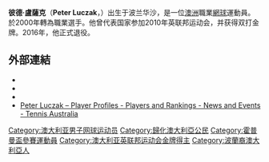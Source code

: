 {{expand|time=2010-07-16T03:05:01+00:00}}
{{Infobox 网球
|姓名=Peter Luczak
|image=[[File:Peter_Luczak_2007_Australian_Open_mens_doubles_R1.jpg|200px]]
|国籍={{AUS}}
|生日={{birth_date_and_age|1979|8|31|mf=y}}
|出生地={{POL}}[[華沙|華沙]]
|居住地={{AUS}}[[墨爾本|墨爾本]]
|身高=183
|体重=77
|持拍手=右
|反拍=雙手
|转职业年=2003年
|球拍=
|球衣=
|球鞋=
|单打最高排名=64（2008年7月7日）
|双打最高排名=98（2010年3月1日）
|现单打排名=78
|现双打排名=
|单打冠军头衔=0
|双打冠军头衔=0
|职业战绩=
|奖金=1,108,042 [[美元|美元]]
|澳网最好成绩=第三輪（2003、2006）
|法网最好成绩=第一輪（2005、2007、2008、2010）
|温网最好成绩=第二輪（2010）
|美网最好成绩=第一輪（2005、2007、2009）
|大满贯个数=
|奥运会最好成绩=
}}
'''彼德·盧薩克'''（'''Peter Luczak'''，{{bd|1979年|8月31日}}）出生于波兰华沙，是一位[[澳洲|澳洲]]職業[[網球|網球]]運動員。於2000年轉為職業選手。他曾代表国家参加2010年英联邦运动会，并获得双打金牌。2016年，他正式退役。

==外部連結==
* {{ATP|id=L515}}
* {{ITF Profile|id=10017029}}
* {{DavisCupplayerlink|id=10017029}}
* [http://www.tennis.com.au/player-profiles/peter-luczak Peter Luczak – Player Profiles - Players and Rankings - News and Events - Tennis Australia] {{Wayback|url=http://www.tennis.com.au/player-profiles/peter-luczak |date=20220517184650 }} {{En icon}}

{{DEFAULTSORT:Luczak, Peter}}
[[Category:澳大利亚男子网球运动员|Category:澳大利亚男子网球运动员]]
[[Category:歸化澳大利亞公民|Category:歸化澳大利亞公民]]
[[Category:霍普曼盃參賽運動員|Category:霍普曼盃參賽運動員]]
[[Category:澳大利亚英联邦运动会金牌得主|Category:澳大利亚英联邦运动会金牌得主]]
[[Category:波蘭裔澳大利亞人|Category:波蘭裔澳大利亞人]]

{{Australia-bio-stub}}
{{網球運動員小作品}}